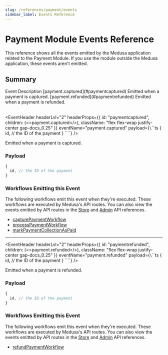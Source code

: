 ```yaml
---
slug: /references/payment/events
sidebar_label: Events Reference
---
```



# Payment Module Events Reference

This reference shows all the events emitted by the Medusa application related to the Payment Module. If you use the module outside the Medusa application, these events aren't emitted.

## Summary

<Table>
  <Table.Header>
    <Table.Row>
      <Table.HeaderCell>
Event
</Table.HeaderCell>
      <Table.HeaderCell>
Description
</Table.HeaderCell>
    </Table.Row>
  </Table.Header>
  <Table.Body>
    <Table.Row>
      <Table.Cell>
[payment.captured](#paymentcaptured)
</Table.Cell>
      <Table.Cell>
Emitted when a payment is captured.
</Table.Cell>
    </Table.Row>
    <Table.Row>
      <Table.Cell>
[payment.refunded](#paymentrefunded)
</Table.Cell>
      <Table.Cell>
Emitted when a payment is refunded.
</Table.Cell>
    </Table.Row>
  </Table.Body>
</Table>

<EventHeader headerLvl="2" headerProps={{ id: "paymentcaptured", children: (<>payment.captured</>), className: "flex flex-wrap justify-center gap-docs_0.25" }} eventName="payment.captured" payload={`\`\`\`ts
{
  id, // the ID of the payment
}
\`\`\``} />

Emitted when a payment is captured.

### Payload

```ts
{
  id, // the ID of the payment
}
```

### Workflows Emitting this Event

The following workflows emit this event when they're executed. These workflows are executed by Medusa's API routes. You can also view the events emitted by API routes in the [Store](https://docs.medusajs.com/api/store) and [Admin](https://docs.medusajs.com/api/admin) API references.

- [capturePaymentWorkflow](/references/medusa-workflows/capturePaymentWorkflow)
- [processPaymentWorkflow](/references/medusa-workflows/processPaymentWorkflow)
- [markPaymentCollectionAsPaid](/references/medusa-workflows/markPaymentCollectionAsPaid)

---

<EventHeader headerLvl="2" headerProps={{ id: "paymentrefunded", children: (<>payment.refunded</>), className: "flex flex-wrap justify-center gap-docs_0.25" }} eventName="payment.refunded" payload={`\`\`\`ts
{
  id, // the ID of the payment
}
\`\`\``} />

Emitted when a payment is refunded.

### Payload

```ts
{
  id, // the ID of the payment
}
```

### Workflows Emitting this Event

The following workflows emit this event when they're executed. These workflows are executed by Medusa's API routes. You can also view the events emitted by API routes in the [Store](https://docs.medusajs.com/api/store) and [Admin](https://docs.medusajs.com/api/admin) API references.

- [refundPaymentWorkflow](/references/medusa-workflows/refundPaymentWorkflow)
